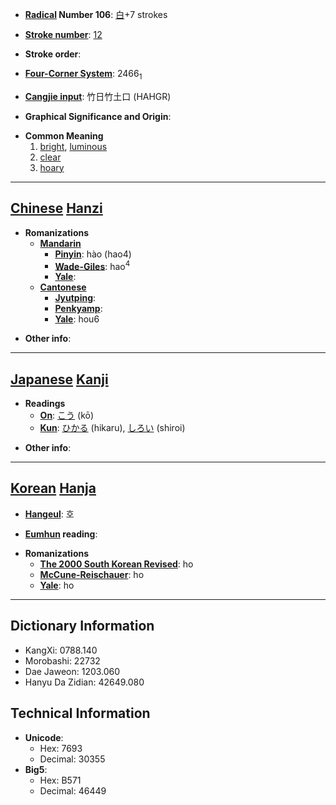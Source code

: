 * '''[[Wiktionary:Chinese radical index| Radical]] Number 106''': [[Wiktionary:Chinese radical index 白|白]]+7 strokes

* '''[[Wiktionary:Chinese total strokes index|Stroke number]]''': [[Wiktionary:Chinese total strokes index 12|12]]

* '''Stroke order''': 

* '''[[Wiktionary:Chinese four corner index|Four-Corner System]]''': 2466<sub>1</sub>

* '''[[Wiktionary:Chinese Cangjie index|Cangjie input]]''': 竹日竹土口 (HAHGR)

* '''Graphical Significance and Origin''': 

* '''Common Meaning'''
*#[[bright]], [[luminous]]
*# [[clear]]
*# [[hoary]]


----

== [[Chinese]] [[Hanzi]] ==

* '''Romanizations'''
** '''[[Mandarin]]'''
*** '''[[Pinyin]]''': hào (hao4)
*** '''[[Wade-Giles]]''': hao<sup>4</sup>
*** '''[[Yale]]''': 
** '''[[Cantonese]]'''
*** '''[[Jyutping]]''':
*** '''[[Penkyamp]]''': 
*** '''[[Yale]]''': hou6

* '''Other info''': 

----

== [[Japanese]] [[Kanji]] ==

* '''Readings'''
** '''[[On]]''': [[こう]] (kō)
** '''[[Kun]]''': [[ひかる]] (hikaru), [[しろい]] (shiroi)

* '''Other info''':  

----

== [[Korean]] [[Hanja]] ==

* '''[[Hangeul]]''': 호

* '''[[Eumhun]] reading''': 

* '''Romanizations'''
** '''[[The 2000 South Korean Revised Romanization|The 2000 South Korean Revised]]''': ho
** '''[[McCune-Reischauer]]''': ho
** '''[[Yale]]''': ho

----

== Dictionary Information ==

* KangXi: 0788.140
* Morobashi: 22732
* Dae Jaweon: 1203.060
* Hanyu Da Zidian: 42649.080

== Technical Information ==

* '''Unicode''':
** Hex: 7693
** Decimal: 30355
* '''Big5''':
** Hex: B571
** Decimal: 46449
